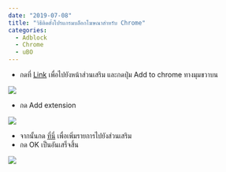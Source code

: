 ```yaml
---
date: "2019-07-08"
title: "วิธีติดตั้งโปรแกรมบล็อกโฆษณาสำหรับ Chrome"
categories:
  - Adblock
  - Chrome
  - uBO
---
```


* กดที่ [Link](https://chrome.google.com/webstore/detail/ublock-origin/cjpalhdlnbpafiamejdnhcphjbkeiagm) เพื่อไปยังหน้าส่วนเสริม และกดปุ่ม Add to chrome ทางมุมขวาบน

![](./chrome_ubo.jpg)

* กด Add extension

![](./chrome_ubo2.jpg)

* จากนั้นกด [ที่นี่](abp:subscribe?location=https://adblock-thai.github.io/thai-ads-filter/subscription.txt&title=Thai%20Adblock%20List) เพื่อเพิ่มรายการไปยังส่วนเสริม
* กด OK เป็นอันเสร็จสิ้น

![](./filter.jpg)